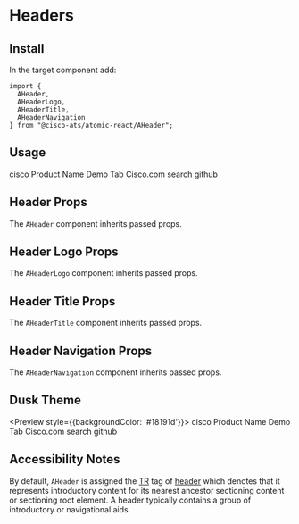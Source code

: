 

<Meta title="Components/Headers" component={AHeader} />

# Headers

## Install

In the target component add:

```
import {
  AHeader,
  AHeaderLogo,
  AHeaderTitle,
  AHeaderNavigation
} from "@cisco-ats/atomic-react/AHeader";
```

## Usage

<Preview>
  <Story name="usage-1">
    <AApp>
      <AHeader>
        <AHeaderLogo href="#cisco">
          <AIcon>cisco</AIcon>
        </AHeaderLogo>
        <AHeaderTitle>
          Product Name
        </AHeaderTitle>
        <AHeaderNavigation>
          <ATabGroup tall>
            <ATab selected>
              Demo Tab
            </ATab>
            <ATab href="https://www.cisco.com" target="_blank">
              Cisco.com
            </ATab>
          </ATabGroup>
        </AHeaderNavigation>
        <AButton icon tertiaryAlt href="https://www.cisco.com" target="_blank">
          <AIcon>search</AIcon>
        </AButton>
        <AButton icon tertiaryAlt href="https://www.github.com" target="_blank">
          <AIcon>github</AIcon>
        </AButton>
      </AHeader>
    </AApp>
  </Story>
</Preview>

## Header Props

The `AHeader` component inherits passed props.

<Props of={AHeader} />

## Header Logo Props

The `AHeaderLogo` component inherits passed props.

<Props of={AHeaderLogo} />

## Header Title Props

The `AHeaderTitle` component inherits passed props.

<Props of={AHeaderTitle} />

## Header Navigation Props

The `AHeaderNavigation` component inherits passed props.

<Props of={AHeaderNavigation} />

## Dusk Theme

<Preview style={{backgroundColor: '#18191d'}}>
  <Story name="dusk-1">
    <AApp theme="dusk">
      <AHeader>
        <AHeaderLogo href="#cisco">
          <AIcon>cisco</AIcon>
        </AHeaderLogo>
        <AHeaderTitle>
          Product Name
        </AHeaderTitle>
        <AHeaderNavigation>
          <ATabGroup tall>
            <ATab selected>
              Demo Tab
            </ATab>
            <ATab href="https://www.cisco.com" target="_blank">
              Cisco.com
            </ATab>
          </ATabGroup>
        </AHeaderNavigation>
        <AButton icon tertiaryAlt href="https://www.cisco.com" target="_blank">
          <AIcon>search</AIcon>
        </AButton>
        <AButton icon tertiaryAlt href="https://www.github.com" target="_blank">
          <AIcon>github</AIcon>
        </AButton>
      </AHeader>
    </AApp>
  </Story>
</Preview>

## Accessibility Notes

By default, `AHeader` is assigned the [TR](https://www.w3.org/TR/html51/) tag of [header](https://www.w3.org/TR/html51/sections.html#elementdef-header) which denotes that it represents introductory content for its nearest ancestor sectioning content or sectioning root element. A header typically contains a group of introductory or navigational aids.
